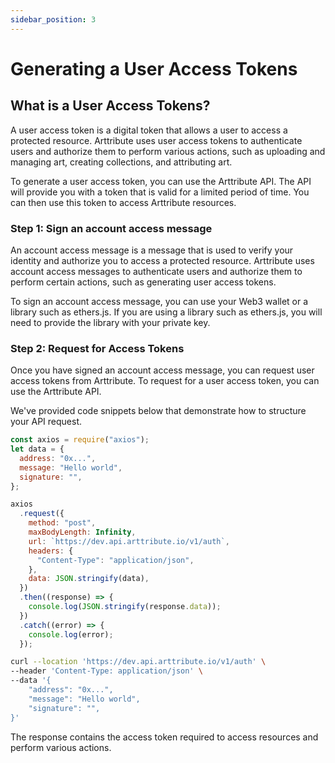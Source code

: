```yaml
---
sidebar_position: 3
---
```


# Generating a User Access Tokens

## What is a User Access Tokens?

A user access token is a digital token that allows a user to access a protected resource. Arttribute uses user access tokens to authenticate users and authorize them to perform various actions, such as uploading and managing art, creating collections, and attributing art.

To generate a user access token, you can use the Arttribute API. The API will provide you with a token that is valid for a limited period of time. You can then use this token to access Arttribute resources.

### Step 1: Sign an account access message

An account access message is a message that is used to verify your identity and authorize you to access a protected resource. Arttribute uses account access messages to authenticate users and authorize them to perform certain actions, such as generating user access tokens.

To sign an account access message, you can use your Web3 wallet or a library such as ethers.js. If you are using a library such as ethers.js, you will need to provide the library with your private key.

### Step 2: Request for Access Tokens

Once you have signed an account access message, you can request user access tokens from Arttribute. To request for a user access token, you can use the Arttribute API.

We've provided code snippets below that demonstrate how to structure your API request.

<!-- import Baseurl from "@site/src/components/reusable/BaseUrl";
<Baseurl></Baseurl>; -->

<Tabs>

<TabItem value="nodejs" label="NodeJS">

```js title="Making a Node JS request with axios"
const axios = require("axios");
let data = {
  address: "0x...",
  message: "Hello world",
  signature: "",
};

axios
  .request({
    method: "post",
    maxBodyLength: Infinity,
    url: `https://dev.api.arttribute.io/v1/auth`,
    headers: {
      "Content-Type": "application/json",
    },
    data: JSON.stringify(data),
  })
  .then((response) => {
    console.log(JSON.stringify(response.data));
  })
  .catch((error) => {
    console.log(error);
  });
```

</TabItem>

<TabItem value="curl" label="cURL">

```bash title="Making a POST request with cURL"
curl --location 'https://dev.api.arttribute.io/v1/auth' \
--header 'Content-Type: application/json' \
--data '{
    "address": "0x...",
    "message": "Hello world",
    "signature": "",
}'
```

</TabItem>

</Tabs>

The response contains the access token required to access resources and perform various actions.
